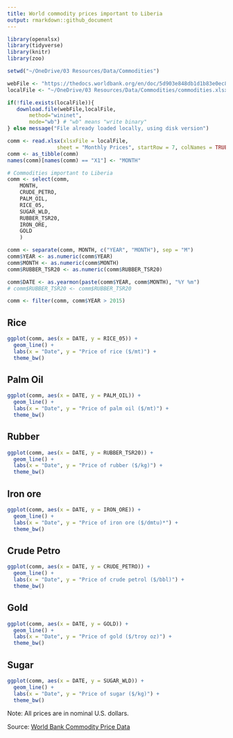 ```yaml
---
title: World commodity prices important to Liberia
output: rmarkdown::github_document
---
```


```r
library(openxlsx)
library(tidyverse)
library(knitr)
library(zoo)

setwd("~/OneDrive/03 Resources/Data/Commodities")

webFile <- "https://thedocs.worldbank.org/en/doc/5d903e848db1d1b83e0ec8f744e55570-0350012021/related/CMO-Historical-Data-Monthly.xlsx"
localFile <- "~/OneDrive/03 Resources/Data/Commodities/commodities.xlsx"

if(!file.exists(localFile)){
   download.file(webFile,localFile,
	   method="wininet", 
	   mode="wb") # "wb" means "write binary"
} else message("File already loaded locally, using disk version")

comm <- read.xlsx(xlsxFile = localFile,
                sheet = "Monthly Prices", startRow = 7, colNames = TRUE)
comm <- as_tibble(comm)
names(comm)[names(comm) == "X1"] <- "MONTH"

# Commodities important to Liberia
comm <- select(comm, 
	MONTH, 
	CRUDE_PETRO, 
	PALM_OIL,
	RICE_05,
	SUGAR_WLD,
	RUBBER_TSR20,
	IRON_ORE,
	GOLD
	)

comm <- separate(comm, MONTH, c("YEAR", "MONTH"), sep = "M")
comm$YEAR <- as.numeric(comm$YEAR)
comm$MONTH <- as.numeric(comm$MONTH)
comm$RUBBER_TSR20 <- as.numeric(comm$RUBBER_TSR20)

comm$DATE <- as.yearmon(paste(comm$YEAR, comm$MONTH), "%Y %m")
# comm$RUBBER_TSR20 <- comm$RUBBER_TSR20

comm <- filter(comm, comm$YEAR > 2015)
```

## Rice

```r
ggplot(comm, aes(x = DATE, y = RICE_05)) + 
  geom_line() +
  labs(x = "Date", y = "Price of rice ($/mt)") +
  theme_bw()
```

## Palm Oil

```r
ggplot(comm, aes(x = DATE, y = PALM_OIL)) + 
  geom_line() +
  labs(x = "Date", y = "Price of palm oil ($/mt)") +
  theme_bw()
```

## Rubber

```r
ggplot(comm, aes(x = DATE, y = RUBBER_TSR20)) + 
  geom_line() +
  labs(x = "Date", y = "Price of rubber ($/kg)") +
  theme_bw()
```

## Iron ore

```r
ggplot(comm, aes(x = DATE, y = IRON_ORE)) + 
  geom_line() +
  labs(x = "Date", y = "Price of iron ore ($/dmtu)*") +
  theme_bw()
```

## Crude Petro

```r
ggplot(comm, aes(x = DATE, y = CRUDE_PETRO)) + 
  geom_line() +
  labs(x = "Date", y = "Price of crude petrol ($/bbl)") +
  theme_bw()
```

## Gold

```r
ggplot(comm, aes(x = DATE, y = GOLD)) + 
  geom_line() +
  labs(x = "Date", y = "Price of gold ($/troy oz)") +
  theme_bw()
```

## Sugar

```r
ggplot(comm, aes(x = DATE, y = SUGAR_WLD)) + 
  geom_line() +
  labs(x = "Date", y = "Price of sugar ($/kg)") +
  theme_bw()
```

Note: All prices are in nominal U.S. dollars.

Source: [World Bank Commodity Price Data](https://www.worldbank.org/en/research/commodity-markets)